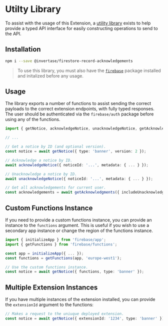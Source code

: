 # Utilty Library

To assist with the usage of this Extension, a [utility library](https://www.npmjs.com/package/@invertase/firestore-record-acknowledgements) exists
to help provide a typed API interface for easily constructing operations to send to the API.

## Installation

```bash
npm i --save @invertase/firestore-record-acknowledgements
```

> To use this library, you must also have the [`firebase`](https://www.npmjs.com/package/firebase) package installed and initalized before any usage.

## Usage

The library exports a number of functions to assist sending the correct payloads to the correct extension endpoints, with fully typed responses.
The user should be authenticated via the `firebase/auth` package before using any of the functions.

```ts
import { getNotice, acknowledgeNotice, unacknowledgeNotice, getAcknowledgments } from '@invertase/firestore-record-acknowledgements';

// ...

// Get a notice by ID (and optional version).
const notice = await getNotice({ type: 'banner', version: 2 });

// Acknowledge a notice by ID.
await acknowledgeNotice({ noticeId: '...', metadata: { ... } });

// Unacknowledge a notice by ID.
await unacknowledgeNotice({ noticeId: '...', metadata: { ... } });

// Get all acknowledgements for current user.
const acknowledgements = await getAcknowledgments({ includeUnacknowledgments: true });
```

## Custom Functions Instance

If you need to provide a custom functions instance, you can provide an instance to the `functions` argument. This
is useful if you wish to use a secondary app instance or change the region of the functions instance.

```ts
import { initializeApp } from 'firebase/app';
import { getFunctions } from 'firebase/functions';

const app = initializeApp({ ... });
const functions = getFunctions(app, 'europe-west1');

// Use the custom functions instance.
const notice = await getNotice({ functions, type: 'banner' });
```

## Multiple Extension Instances

If you have multiple instances of the extension installed, you can provide the `extensionId` argument to the functions:

```ts
// Makes a request to the uniuque deployed extension.
const notice = await getNotice({ extensionId: '1234', type: 'banner' });
```
